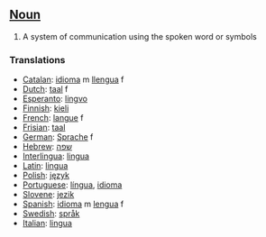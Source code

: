 ==[[Noun]]==
#A system of communication using the spoken word or symbols

===Translations===
*[[Catalan]]: [[idioma]] m [[llengua]] f
*[[Dutch]]: [[taal]] f
*[[Esperanto]]: [[lingvo]]
*[[Finnish]]: [[kieli]]
*[[French]]: [[langue]] f
*[[Frisian]]: [[taal]]
*[[German]]: [[Sprache]] f
*[[Hebrew]]: [[שפה]]
*[[Interlingua]]: [[lingua]]
*[[Latin]]: [[lingua]]
*[[Polish]]: [[język]]
*[[Portuguese]]: [[língua]], [[idioma]]
*[[Slovene]]: [[jezik]]
*[[Spanish]]: [[idioma]] m [[lengua]] f
*[[Swedish]]: [[språk]]
*[[Italian]]: [[lingua]]